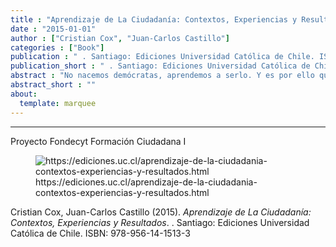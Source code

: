 ```yaml
---
title : "Aprendizaje de La Ciudadanía: Contextos, Experiencias y Resultados"
date : "2015-01-01"
author : ["Cristian Cox", "Juan-Carlos Castillo"]
categories : ["Book"]
publication : " . Santiago: Ediciones Universidad Católica de Chile. ISBN: 978-956-14-1513-3"
publication_short : " . Santiago: Ediciones Universidad Católica de Chile. ISBN: 978-956-14-1513-3"
abstract : "No nacemos demócratas, aprendemos a serlo. Y es por ello que la educación representa un factor clave para promover la ciudadaní­a y el desarrollo democrático. Con educación, dice la teorí­a y la investigación, se fortalecen la cooperación y la cohesión social, y se adquieren las capacidades para procesar el conflicto. Sin educación, o con una versión magra de ella, la democracia no puede ser robusta ni crecer. ¿Estamos formando para la ciudadaní­a compleja del nuevo escenario? Esa es la pregunta que cruza el conjunto de catorce trabajos teóricos y empí­ricos que reúne este libro, que se refieren tanto a Chile como a paí­ses de Latinoamérica y el mundo desarrollado. Estas investigaciones llevadas a cabo a lo largo de tres años analizan la compleja relación entre educación, ciudadaní­a y democracia."
abstract_short : ""
about:
  template: marquee
---
```

---
Proyecto Fondecyt Formación Ciudadana I

![https://ediciones.uc.cl/aprendizaje-de-la-ciudadania-contextos-experiencias-y-resultados.html](https://ediciones.uc.cl/media/catalog/product/cache/0762110bdab9bcd70faa57f20c280fd0/a/p/aprendizaje_de_la_ciudadania_1_1.png)


::: {.callout-note title="How to cite this work"}

Cristian Cox, Juan-Carlos Castillo (2015). *Aprendizaje de La Ciudadanía: Contextos, Experiencias y Resultados*.  . Santiago: Ediciones Universidad Católica de Chile. ISBN: 978-956-14-1513-3

:::

